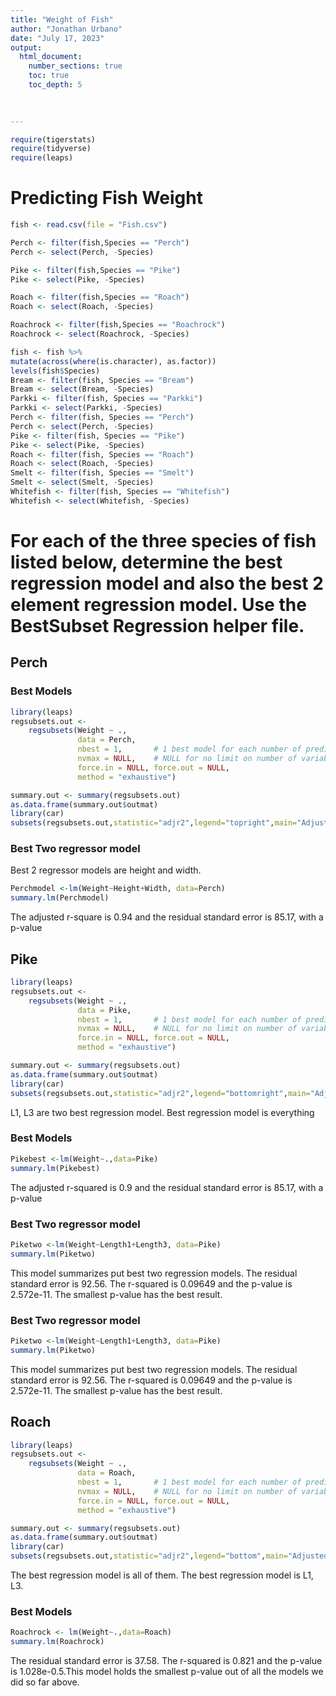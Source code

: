 ```yaml
---
title: "Weight of Fish"
author: "Jonathan Urbano"
date: "July 17, 2023"  
output: 
  html_document:
    number_sections: true
    toc: true
    toc_depth: 5

 
    
---
```



```r
require(tigerstats)
require(tidyverse)
require(leaps)
```

# Predicting Fish Weight
```r
fish <- read.csv(file = "Fish.csv")
```

```r
Perch <- filter(fish,Species == "Perch")
Perch <- select(Perch, -Species)
```

```r
Pike <- filter(fish,Species == "Pike")
Pike <- select(Pike, -Species)
```

```r
Roach <- filter(fish,Species == "Roach")
Roach <- select(Roach, -Species)
```

```r
Roachrock <- filter(fish,Species == "Roachrock")
Roachrock <- select(Roachrock, -Species)
```

```r
 
fish <- fish %>%
mutate(across(where(is.character), as.factor))
levels(fish$Species)
Bream <- filter(fish, Species == "Bream")
Bream <- select(Bream, -Species) 
Parkki <- filter(fish, Species == "Parkki")
Parkki <- select(Parkki, -Species) 
Perch <- filter(fish, Species == "Perch")
Perch <- select(Perch, -Species) 
Pike <- filter(fish, Species == "Pike")
Pike <- select(Pike, -Species) 
Roach <- filter(fish, Species == "Roach")
Roach <- select(Roach, -Species) 
Smelt <- filter(fish, Species == "Smelt")
Smelt <- select(Smelt, -Species) 
Whitefish <- filter(fish, Species == "Whitefish")
Whitefish <- select(Whitefish, -Species) 
```

# For each of the three species of fish listed below, determine the best regression model and also the best 2 element regression model. Use the BestSubset Regression helper file.


## Perch

### Best Models

```r
library(leaps)
regsubsets.out <-
    regsubsets(Weight ~ .,
               data = Perch,
               nbest = 1,       # 1 best model for each number of predictors
               nvmax = NULL,    # NULL for no limit on number of variables
               force.in = NULL, force.out = NULL,
               method = "exhaustive")

summary.out <- summary(regsubsets.out)
as.data.frame(summary.out$outmat)
library(car)
subsets(regsubsets.out,statistic="adjr2",legend="topright",main="Adjusted R^2")
```

### Best Two regressor model

Best 2 regressor models are height and width.

```r
Perchmodel <-lm(Weight~Height+Width, data=Perch)
summary.lm(Perchmodel)
```

The adjusted r-square is 0.94 and the residual standard error is 85.17, with a p-value

## Pike

```r
library(leaps)
regsubsets.out <-
    regsubsets(Weight ~ .,
               data = Pike,
               nbest = 1,       # 1 best model for each number of predictors
               nvmax = NULL,    # NULL for no limit on number of variables
               force.in = NULL, force.out = NULL,
               method = "exhaustive")

summary.out <- summary(regsubsets.out)
as.data.frame(summary.out$outmat)
library(car)
subsets(regsubsets.out,statistic="adjr2",legend="bottomright",main="Adjusted R^2")
```

L1, L3 are two best regression model. Best regression model is everything


### Best Models
```r
Pikebest <-lm(Weight~.,data=Pike)
summary.lm(Pikebest)
```
The adjusted r-squared is 0.9 and the residual standard error is 85.17, with a p-value

### Best Two regressor model

```r
Piketwo <-lm(Weight~Length1+Length3, data=Pike)
summary.lm(Piketwo)
```
This model summarizes put best two regression models. The residual standard error is 92.56. The r-squared is 0.09649 and the p-value is 2.572e-11. The smallest p-value has the best result.


### Best Two regressor model

```r
Piketwo <-lm(Weight~Length1+Length3, data=Pike)
summary.lm(Piketwo)
```
This model summarizes put best two regression models. The residual standard error is 92.56. The r-squared is 0.09649 and the p-value is 2.572e-11. The smallest p-value has the best result.


## Roach

```r
library(leaps)
regsubsets.out <-
    regsubsets(Weight ~ .,
               data = Roach,
               nbest = 1,       # 1 best model for each number of predictors
               nvmax = NULL,    # NULL for no limit on number of variables
               force.in = NULL, force.out = NULL,
               method = "exhaustive")

summary.out <- summary(regsubsets.out)
as.data.frame(summary.out$outmat)
library(car)
subsets(regsubsets.out,statistic="adjr2",legend="bottom",main="Adjusted R^2")
```

The best regression model is all of them. The best regression model is L1, L3. 


### Best Models

```r
Roachrock <- lm(Weight~.,data=Roach)
summary.lm(Roachrock)
```

The residual standard error is 37.58. The r-squared is 0.821 and the p-value is 1.028e-0.5.This model holds the smallest p-value out of all the models we did so far above. 





